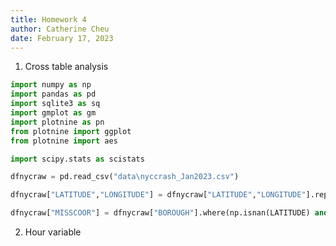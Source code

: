 ```yaml
---
title: Homework 4
author: Catherine Cheu
date: February 17, 2023
---
```


1. Cross table analysis

```python
import numpy as np
import pandas as pd
import sqlite3 as sq
import gmplot as gm
import plotnine as pn
from plotnine import ggplot
from plotnine import aes

import scipy.stats as scistats

dfnycraw = pd.read_csv("data\nyccrash_Jan2023.csv")

dfnycraw["LATITUDE","LONGITUDE"] = dfnycraw["LATITUDE","LONGITUDE"].replace(0.0, np.nan)

dfnycraw["MISSCOOR"] = dfnycraw["BOROUGH"].where(np.isnan(LATITUDE) and np.isnan(LONGITUDE))

```

2. Hour variable